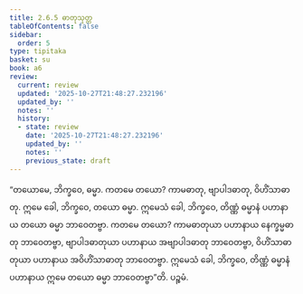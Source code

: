 ```yaml
---
title: 2.6.5 ဓာတုသုတ္တ
tableOfContents: false
sidebar:
  order: 5
type: tipitaka
basket: su
book: a6
review:
  current: review
  updated: '2025-10-27T21:48:27.232196'
  updated_by: ''
  notes: ''
  history:
  - state: review
    date: '2025-10-27T21:48:27.232196'
    updated_by: ''
    notes: ''
    previous_state: draft
---
```



<ReviewStatus review={frontmatter.review} showDetails={true} />

<HypothesisAnnotation frontmatter={frontmatter} />

<DynamicBreadcrumb />

<Division number="111" book="a6" e="ch" v="16" p="389">

<Paragraph number="750" book="a6">
“တယောမေ, ဘိက္ခဝေ, ဓမ္မာ. ကတမေ တယော? ကာမဓာတု, ဗျာပါဒဓာတု, ဝိဟိံသာဓာတု. ဣမေ ခေါ, ဘိက္ခဝေ, တယော ဓမ္မာ. ဣမေသံ ခေါ, ဘိက္ခဝေ, တိဏ္ဏံ ဓမ္မာနံ ပဟာနာယ တယော ဓမ္မာ ဘာဝေတဗ္ဗာ. ကတမေ တယော? ကာမဓာတုယာ ပဟာနာယ နေက္ခမ္မဓာတု ဘာဝေတဗ္ဗာ, ဗျာပါဒဓာတုယာ ပဟာနာယ အဗျာပါဒဓာတု ဘာဝေတဗ္ဗာ, ဝိဟိံသာဓာတုယာ ပဟာနာယ အဝိဟိံသာဓာတု ဘာဝေတဗ္ဗာ. ဣမေသံ ခေါ, ဘိက္ခဝေ, တိဏ္ဏံ ဓမ္မာနံ ပဟာနာယ ဣမေ တယော ဓမ္မာ ဘာဝေတဗ္ဗာ”တိ.

</Paragraph>
</Division>

<Paragraph number="751" type="center" book="a6">
ပဉ္စမံ.
</Paragraph>
